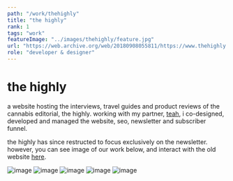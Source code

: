 ```yaml
---
path: "/work/thehighly"
title: "the highly"
rank: 1
tags: "work"
featureImage: "../images/thehighly/feature.jpg"
url: "https://web.archive.org/web/20180908055811/https://www.thehighly.co/"
role: "developer & designer"
---
```

# the highly


a website hosting the interviews, travel guides and product reviews of the cannabis editorial, the highly.
working with my partner, [teah](https://www.teahkbrands.com), i co-designed, developed and managed the website,  seo, newsletter and subscriber funnel.

the highly has since restructed to focus exclusively on the newsletter. however, you can see image of our work below, and interact with the old website [here](https://web.archive.org/web/20180908055811/https://www.thehighly.co/).

![image](../images/thehighly/image0.jpg)
![image](../images/thehighly/image1.jpg)
![image](../images/thehighly/image2.jpg)
![image](../images/thehighly/image3.jpg)
![image](../images/thehighly/image4.jpg)